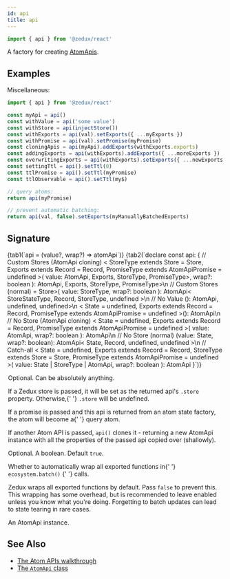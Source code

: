 ```yaml
---
id: api
title: api
---
```



```ts
import { api } from '@zedux/react'
```

A factory for creating [AtomApis](../classes/AtomApi).

## Examples

Miscellaneous:

```ts
import { api } from '@zedux/react'

const myApi = api()
const withValue = api('some value')
const withStore = api(injectStore())
const withExports = api(val).setExports({ ...myExports })
const withPromise = api(val).setPromise(myPromise)
const cloningApis = api(myApi).addExports(withExports.exports)
const addingExports = api(withExports).addExports({ ...moreExports })
const overwritingExports = api(withExports).setExports({ ...newExports })
const settingTtl = api().setTtl(0)
const ttlPromise = api().setTtl(myPromise)
const ttlObservable = api().setTtl(my$)

// query atoms:
return api(myPromise)

// prevent automatic batching:
return api(val, false).setExports(myManuallyBatchedExports)
```

## Signature

<Tabs>
  {tab1(`api = (value?, wrap?) => atomApi`)}
  {tab2(`declare const api: {
  // Custom Stores (AtomApi cloning)
  <
    StoreType extends Store<any> = Store<any>,
    Exports extends Record<string, any> = Record<string, never>,
    PromiseType extends AtomApiPromise = undefined
  >(
    value: AtomApi<StoreStateType<StoreType>, Exports, StoreType, PromiseType>,
    wrap?: boolean
  ): AtomApi<StoreStateType<StoreType>, Exports, StoreType, PromiseType>\n
  // Custom Stores (normal)
  <StoreType extends Store<any> = Store<any>>(
    value: StoreType,
    wrap?: boolean
  ): AtomApi<
    StoreStateType<StoreType>,
    Record<string, never>,
    StoreType,
    undefined
  >\n
  // No Value
  (): AtomApi<undefined, Record<string, never>, undefined, undefined>\n
  <
    State = undefined,
    Exports extends Record<string, any> = Record<string, never>,
    PromiseType extends AtomApiPromise = undefined
  >(): AtomApi<State, Exports, undefined, PromiseType>\n
  // No Store (AtomApi cloning)
  <
    State = undefined,
    Exports extends Record<string, any> = Record<string, never>,
    PromiseType extends AtomApiPromise = undefined
  >(
    value: AtomApi<State, Exports, undefined, PromiseType>,
    wrap?: boolean
  ): AtomApi<State, Exports, undefined, PromiseType>\n
  // No Store (normal)
  <State = undefined>(value: State, wrap?: boolean): AtomApi<
    State,
    Record<string, never>,
    undefined,
    undefined
  >\n
  // Catch-all
  <
    State = undefined,
    Exports extends Record<string, any> = Record<string, never>,
    StoreType extends Store<State> = Store<State>,
    PromiseType extends AtomApiPromise = undefined
  >(
    value: State | StoreType | AtomApi<State, Exports, StoreType, PromiseType>,
    wrap?: boolean
  ): AtomApi<State, Exports, StoreType, PromiseType>
}`)}
</Tabs>

<Legend>
  <Item name="value">
    <p>Optional. Can be absolutely anything.</p>
    <p>
      If a <Link to="../classes/Store">Zedux store</Link> is passed, it will be
      set as the returned api's <code>.store</code> property. Otherwise,{' '}
      <code>.store</code> will be undefined.
    </p>
    <p>
      If a promise is passed and this api is returned from an atom state
      factory, the atom will become a{' '}
      <Link to="../../walkthrough/query-atoms">query atom</Link>.
    </p>
    <p>
      If another Atom API is passed, <code>api()</code> clones it - returning a
      new AtomApi instance with all the properties of the passed api copied over
      (shallowly).
    </p>
  </Item>
  <Item name="wrap">
    <p>
      Optional. A boolean. Default <code>true</code>.
    </p>
    <p>
      Whether to automatically wrap all exported functions in{' '}
      <Link to="../classes/Ecosystem#batch">
        <code>ecosystem.batch()</code>
      </Link>{' '}
      calls.
    </p>
    <p>
      Zedux wraps all exported functions by default. Pass <code>false</code> to
      prevent this. This wrapping has some overhead, but is recommended to leave
      enabled unless you know what you're doing. Forgetting to batch updates can
      lead to state tearing in rare cases.
    </p>
  </Item>
  <Item name="Returns">
    An <Link to="../classes/AtomApi">AtomApi</Link> instance.
  </Item>
</Legend>

## See Also

- [The Atom APIs walkthrough](../../walkthrough/atom-apis)
- [The `AtomApi` class](../classes/AtomApi)
